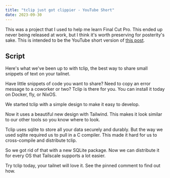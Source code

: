 ```yaml
---
title: "tclip just got clippier - YouTube Short"
date: 2023-09-30
---
```


<XeblogVideo path="video/2023/tclip-short" />

This was a project that I used to help me learn Final Cut Pro. This ended up never being released at work, but I think it's worth preserving for posterity's sake. This is intended to be the YouTube short version of [this post](https://tailscale.dev/blog/tclip-updates-092023).

## Script

Here's what we've been up to with tclip, the best way to share small snippets of text on your tailnet.

Have little snippets of code you want to share? Need to copy an error message to a coworker or two?  Tclip is there for you. You can install it today on Docker, fly, or NixOS.

We started tclip with a simple design to make it easy to develop. 

Now it uses a beautiful new design with Tailwind. This makes it look similar to our other tools so you know where to look.

Tclip uses sqlite to store all your data securely and durably. But the way we used sqlite required us to pull in a C compiler. This made it hard for us to cross-compile and distribute tclip.

So we got rid of that with a new SQLite package. Now we can distribute it for every OS that Tailscale supports a lot easier.

Try tclip today, your tailnet will love it. See the pinned comment to find out how.